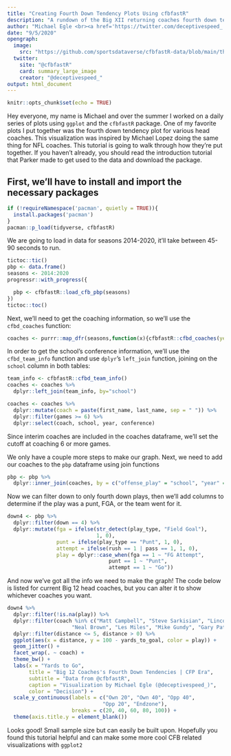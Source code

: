 ---
title: "Creating Fourth Down Tendency Plots Using cfbfastR"
description: "A rundown of the Big XII returning coaches fourth down tendencies"
author: "Michael Egle <br><a href='https://twitter.com/deceptivespeed_' target='blank'><img src='https://img.shields.io/twitter/follow/deceptivespeed_?color=blue&label=%40deceptivespeed_&logo=twitter&style=for-the-badge' alt='@deceptivespeed_' /></a> <a href='https://github.com/michaelegle' target='blank'><img src='https://img.shields.io/github/followers/michaelegle?color=eee&logo=Github&style=for-the-badge' alt='@michaelegle' /></a>"
date: "9/5/2020"
opengraph:
  image: 
    src: "https://github.com/sportsdataverse/cfbfastR-data/blob/main/themes/social_card_cfbfastR_final_quote.png?raw=true"
  twitter:
    site: "@cfbfastR"
    card: summary_large_image
    creator: "@deceptivespeed_"
output: html_document
---

```{r setup, include=FALSE}
knitr::opts_chunk$set(echo = TRUE)
```

Hey everyone, my name is Michael and over the summer I worked on a daily series of plots using ```ggplot``` and the ```cfbfastR``` package. One of my favorite plots I put together was the fourth down tendency plot for various head coaches. This visualization was inspired by Michael Lopez doing the same thing for NFL coaches. This tutorial is going to walk through how they're put together. If you haven't already, you should read the introduction tutorial that Parker made to get used to the data and download the package.

## First, we'll have to install and import the necessary packages
```{r install_packages, message = FALSE, warning = FALSE}
if (!requireNamespace('pacman', quietly = TRUE)){
  install.packages('pacman')
}
pacman::p_load(tidyverse, cfbfastR)
```


We are going to load in data for seasons 2014-2020, it'll take between 45-90 seconds to run.
```{r load_2014_2020, warning = FALSE}
tictoc::tic()
pbp <- data.frame()
seasons <- 2014:2020
progressr::with_progress({

  pbp <- cfbfastR::load_cfb_pbp(seasons)
})
tictoc::toc()
```

Next, we'll need to get the coaching information, so we'll use the ```cfbd_coaches``` function:
```{r fourth_down_coaches}
coaches <- purrr::map_dfr(seasons,function(x){cfbfastR::cfbd_coaches(year = x)})

```
In order to get the school's conference information, we'll use the ```cfbd_team_info``` function and use ```dplyr```'s ```left_join``` function, joining on the `school` column in both tables:
```{r teams_info}
team_info <- cfbfastR::cfbd_team_info()
coaches <- coaches %>% 
  dplyr::left_join(team_info, by="school")
```

```{r fourth_down_coaches2}
coaches <- coaches %>%
  dplyr::mutate(coach = paste(first_name, last_name, sep = " ")) %>%
  dplyr::filter(games >= 6) %>%
  dplyr::select(coach, school, year, conference)
```

Since interim coaches are included in the coaches dataframe, we'll set the cutoff at coaching 6 or more games.

We only have a couple more steps to make our graph. Next, we need to add our coaches to the ```pbp``` dataframe using join functions
```{r fourth_down_join}
pbp <- pbp %>%
  dplyr::inner_join(coaches, by = c("offense_play" = "school", "year" = "year"))
```

Now we can filter down to only fourth down plays, then we'll add columns to determine if the play was a punt, FGA, or the team went for it.
```{r fourth_down_mutate}
down4 <- pbp %>%
  dplyr::filter(down == 4) %>%
  dplyr::mutate(fga = ifelse(str_detect(play_type, "Field Goal"),
                             1, 0),
                punt = ifelse(play_type == "Punt", 1, 0),
                attempt = ifelse(rush == 1 | pass == 1, 1, 0),
                play = dplyr::case_when(fga == 1 ~ "FG Attempt",
                                 punt == 1 ~ "Punt",
                                 attempt == 1 ~ "Go"))
```

And now we've got all the info we need to make the graph! The code below is listed for current Big 12 head coaches, but you can alter it to show whichever coaches you want.
```{r fourth_down_plot}
down4 %>%
  dplyr::filter(!is.na(play)) %>%
  dplyr::filter(coach %in% c("Matt Campbell", "Steve Sarkisian", "Lincoln Riley", "Chris Klieman", "Matt Wells",
                     "Neal Brown", "Les Miles", "Mike Gundy", "Gary Patterson", "Dave Aranda")) %>%
  dplyr::filter(distance <= 5, distance > 0) %>%
  ggplot(aes(x = distance, y = 100 - yards_to_goal, color = play)) +
  geom_jitter() +
  facet_wrap(. ~ coach) +
  theme_bw() +
  labs(x = "Yards to Go",
       title = "Big 12 Coaches's Fourth Down Tendencies | CFP Era",
       subtitle = "Data from @cfbfastR",
       caption = "Visualization by Michael Egle (@deceptivespeed_)",
       color = "Decision") +
  scale_y_continuous(labels = c("Own 20", "Own 40", "Opp 40",
                               "Opp 20", "Endzone"),
                     breaks = c(20, 40, 60, 80, 100)) +
  theme(axis.title.y = element_blank())
```

Looks good! Small sample size but can easily be built upon. Hopefully you found this tutorial helpful and can make some more cool CFB related visualizations with ```ggplot2```
